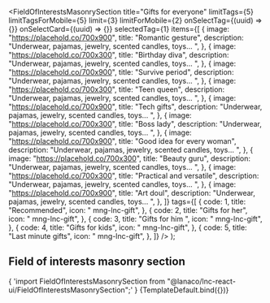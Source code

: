 


<Meta
  title="Landing sections/Field of Interests Masonry Section"
  component={FieldOfInterestsMasonrySection}
/>

  <FieldOfInterestsMasonrySection
    title="Gifts for everyone"
    limitTags={5}
    limitTagsForMobile={5}
    limit={3}
    limitForMobile={2}
    onSelectTag={(uuid) => {}}
    onSelectCard={(uuid) => {}}
    selectedTag={1}
    items={[
      {
        image: "https://placehold.co/700x900",
        title: "Romantic gesture",
        description: "Underwear, pajamas, jewelry, scented candles, toys... ",
      },
      {
        image: "https://placehold.co/700x300",
        title: "Birthday diva",
        description: "Underwear, pajamas, jewelry, scented candles, toys... ",
      },
      {
        image: "https://placehold.co/700x900",
        title: "Survive period",
        description: "Underwear, pajamas, jewelry, scented candles, toys... ",
      },
      {
        image: "https://placehold.co/700x300",
        title: "Teen queen",
        description: "Underwear, pajamas, jewelry, scented candles, toys... ",
      },
      {
        image: "https://placehold.co/700x900",
        title: "Tech gifts",
        description: "Underwear, pajamas, jewelry, scented candles, toys... ",
      },
      {
        image: "https://placehold.co/700x300",
        title: "Boss lady",
        description: "Underwear, pajamas, jewelry, scented candles, toys... ",
      },
      {
        image: "https://placehold.co/700x900",
        title: "Good idea for every woman",
        description: "Underwear, pajamas, jewelry, scented candles, toys... ",
      },
      {
        image: "https://placehold.co/700x300",
        title: "Beauty guru",
        description: "Underwear, pajamas, jewelry, scented candles, toys... ",
      },
      {
        image: "https://placehold.co/700x300",
        title: "Practical and versatile",
        description: "Underwear, pajamas, jewelry, scented candles, toys... ",
      },
      {
        image: "https://placehold.co/700x900",
        title: "Art doul",
        description: "Underwear, pajamas, jewelry, scented candles, toys... ",
      },
    ]}
    tags={[
      {
        code: 1,
        title: "Recommended",
        icon: " mng-lnc-gift",
      },
      {
        code: 2,
        title: "Gifts for her",
        icon: " mng-lnc-gift",
      },
      {
        code: 3,
        title: "Gifts for him ",
        icon: " mng-lnc-gift",
      },
      {
        code: 4,
        title: "Gifts for kids",
        icon: " mng-lnc-gift",
      },
      {
        code: 5,
        title: "Last minute gifts",
        icon: " mng-lnc-gift",
      },
    ]}
  />
);

## Field of interests masonry section

<SyntaxHighlighter language="jsx" style={nord}>
  {
    'import FieldOfInterestsMasonrySection from "@lanaco/lnc-react-ui/FieldOfInterestsMasonrySection";'
  }
</SyntaxHighlighter>

<Canvas>
  <Story name="Default" args={{}}>
    {TemplateDefault.bind({})}
  </Story>
</Canvas>
